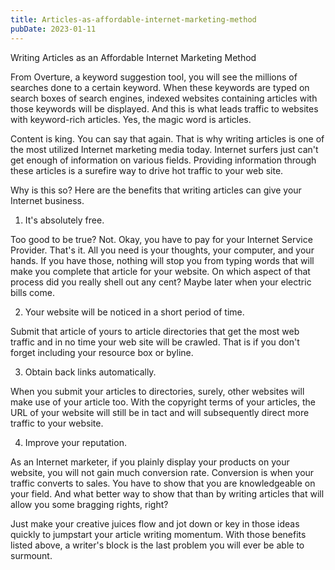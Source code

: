 ```yaml
---
title: Articles-as-affordable-internet-marketing-method
pubDate: 2023-01-11
---
```


Writing Articles as an Affordable Internet Marketing Method

From Overture, a keyword suggestion tool, you will see the millions of searches done to a certain keyword. When these keywords are typed on search boxes of search engines, indexed websites containing articles with those keywords will be displayed. And this is what leads traffic to websites with keyword-rich articles. Yes, the magic word is articles.

Content is king. You can say that again. That is why writing articles is one of the most utilized Internet marketing media today. Internet surfers just can't get enough of information on various fields. Providing information through these articles is a surefire way to drive hot traffic to your web site.

Why is this so? Here are the benefits that writing articles can give your Internet business.

1. It's absolutely free.

Too good to be true? Not. Okay, you have to pay for your Internet Service Provider. That's it. All you need is your thoughts, your computer, and your hands. If you have those, nothing will stop you from typing words that will make you complete that article for your website. On which aspect of that process did you really shell out any cent? Maybe later when your electric bills come.

2. Your website will be noticed in a short period of time.

Submit that article of yours to article directories that get the most web traffic and in no time your web site will be crawled. That is if you don't forget including your resource box or byline. 

3. Obtain back links automatically.

When you submit your articles to directories, surely, other websites will make use of your article too. With the copyright terms of your articles, the URL of your website will still be in tact and will subsequently direct more traffic to your website.

4. Improve your reputation.

As an Internet marketer, if you plainly display your products on your website, you will not gain much conversion rate. Conversion is when your traffic converts to sales. You have to show that you are knowledgeable on your field. And what better way to show that than by writing articles that will allow you some bragging rights, right?

Just make your creative juices flow and jot down or key in those ideas quickly to jumpstart your article writing momentum. With those benefits listed above, a writer's block is the last problem you will ever be able to surmount.